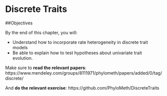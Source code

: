 # Discrete Traits

##Objectives

By the end of this chapter, you will:

* Understand how to incorporate rate heterogeneity in discrete trait models
* Be able to explain how to test hypotheses about univariate trait evolution.

Make sure to **read the relevant papers**: https://www.mendeley.com/groups/8111971/phylometh/papers/added/0/tag/discrete/  

And **do the relevant exercise**:
https://github.com/PhyloMeth/DiscreteTraits
